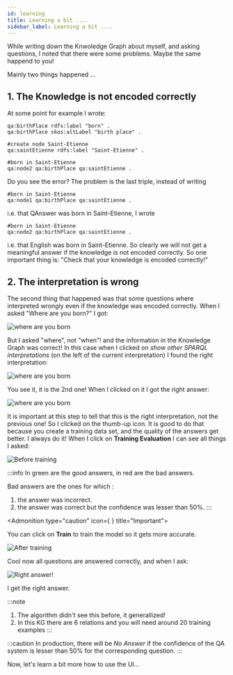 ```yaml
---
id: learning
title: Learning a bit ....
sidebar_label: Learning a bit ....
---
```



While writing down the Knwoledge Graph about myself, and asking questions, I noted that there were some problems. 
Maybe the same happend to you! 

Mainly two things happened ...

## 1. The Knowledge is not encoded correctly

At some point for example I wrote:

```
qa:birthPlace rdfs:label "born" .
qa:birthPlace skos:altLabel "birth place" .

#create node Saint-Etienne
qa:saintEtienne rdfs:label "Saint-Etienne" .

#born in Saint-Etienne
qa:node2 qa:birthPlace qa:saintEtienne . 
```


Do you see the error? The problem is the last triple, instead of writing
```
#born in Saint-Etienne
qa:node1 qa:birthPlace qa:saintEtienne . 
```


i.e. that QAnswer was born in Saint-Etienne, I wrote
```
#born in Saint-Etienne
qa:node2 qa:birthPlace qa:saintEtienne . 
```


i.e. that English was born in Saint-Etienne. So clearly we will not get a meaningful answer if
the knowledge is not encoded correctly. So one important thing is: "Check that your knowledge is encoded correctly!"


## 2. The interpretation is wrong
The second thing that happened was that some questions where interpreted wrongly even if the knowledge was encoded
correctly. When I asked "Where are you born?"
I got:

<Image src='/img/newUI/wrong-interpretation.png' alt='where are you born' />

But I asked "where", not "when"! and the information in the Knowledge Graph was correct!
In this case when I clicked on <i>show other SPARQL interpretations</i> (on the left of the current interpretation) I found the right interpretation:

<Image src='/img/newUI/wrong-interpretation-sparqllist.png' alt='where are you born' />

You see it, it is the 2nd one! When I clicked on it I got the right answer:

<Image src='/img/newUI/wrong-interpretation-found-good-one.png' alt='where are you born' />

It is important at this step to tell that this is the right interpretation, not the previous one! So
I clicked on the thumb-up icon. It is good to do that because you create a training
data set, and the quality of the answers get better. I always do it! When I click on <b>Training Evaluation</b>
I can see all things I asked:

<Image src='/img/newUI/before-training.png' alt='Before training' />


:::info
In green are the good answers, in red are the bad answers.

Bad answers are the ones for which :
1. the answer was incorrect.
2. the answer was correct but the confidence was lesser than 50%.
:::

<Admonition type="caution" icon={<InfoSvgIcon />
} title="Important">
    <p>
        You can click on <b>Train</b> to train the model so it gets more accurate.
    </p>
</Admonition>


<Image src='/img/newUI/after-training.png' alt='After training' />

Cool now all questions are answered correctly, and when I ask:

<Image src='/img/newUI/successful-training.png' alt='Right answer!' />


I get the right answer. 

:::note
1. The algorithm didn't see this before, it generallized!
2. In this KG there are 6 relations and you will need around 20 training examples
:::

:::caution
In production, there will be <i>No Answer</i> if the confidence of the QA system is lesser than 50% for the corresponding question.
:::


Now, let's learn a bit more how to use the UI...